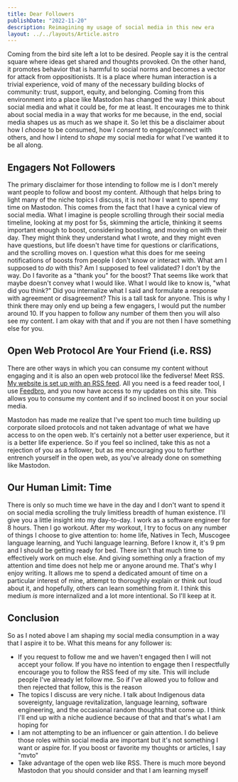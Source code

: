 ```yaml
---
title: Dear Followers
publishDate: "2022-11-20"
description: Reimagining my usage of social media in this new era
layout: ../../layouts/Article.astro
---
```


Coming from the bird site left a lot to be desired. People say it is the central square where ideas get shared and thoughts provoked. On the other hand, it promotes behavior that is harmful to social norms and becomes a vector for attack from oppositionists. It is a place where human interaction is a trivial experience, void of many of the necessary building blocks of community: trust, support, equity, and belonging. Coming from this environment into a place like Mastodon has changed the way I think about social media and what it could be, for me at least. It encourages me to think about social media in a way that works for me because, in the end, social media shapes us as much as we shape it. So let this be a disclaimer about how I _choose_ to be consumed, how I _consent_ to engage/connect with others, and how I intend to _shape_ my social media for what I've wanted it to be all along.

## Engagers Not Followers

The primary disclaimer for those intending to follow me is I don't merely want people to follow and boost my content. Although that helps bring to light many of the niche topics I discuss, it is not how I want to spend my time on Mastodon. This comes from the fact that I have a cynical view of social media. What I imagine is people scrolling through their social media timeline, looking at my post for 5s, skimming the article, thinking it seems important enough to boost, considering boosting, and moving on with their day. They might think they understand what I wrote, and they might even have questions, but life doesn't have time for questions or clarifications, and the scrolling moves on. I question what this does for me seeing notifications of boosts from people I don't know or interact with. What am I supposed to _do_ with this? Am I supposed to feel validated? I don't by the way. Do I favorite as a "thank you" for the boost? That seems like work that maybe doesn't convey what I would like. What I would like to know is, "what did you think?" Did you internalize what I said and formulate a response with agreement or disagreement? This is a tall task for anyone. This is why I think there may only end up being a few engagers, I would put the number around 10. If you happen to follow any number of them then you will also see my content. I am okay with that and if you are not then I have something else for you.

## Open Web Protocol Are Your Friend (i.e. RSS)

There are other ways in which you can consume my content without engaging and it is also an open web protocol like the fediverse! Meet RSS. [My website is set up with an RSS feed](https://adamrecvlohe.com/rss.xml). All you need is a feed reader tool, I use [Feedbro](https://addons.mozilla.org/en-US/firefox/addon/feedbroreader/), and you now have access to my updates on this site. This allows you to consume my content and if so inclined boost it on your social media.

Mastodon has made me realize that I've spent too much time building up corporate siloed protocols and not taken advantage of what we have access to on the open web. It's certainly not a better user experience, but it is a better life experience. So if you feel so inclined, take this as not a rejection of you as a follower, but as me encouraging you to further entrench yourself in the open web, as you've already done on something like Mastodon.

## Our Human Limit: Time

There is only so much time we have in the day and I don't want to spend it on social media scrolling the truly limitless breadth of human existence. I'll give you a little insight into my day-to-day. I work as a software engineer for 8 hours. Then I go workout. After my workout, I try to focus on any number of things I choose to give attention to: home life, Natives in Tech, Muscogee language learning, and Yuchi language learning. Before I know it, it's 9 pm and I should be getting ready for bed. There isn't that much time to effectively work on much else. And giving something only a fraction of my attention and time does not help me or anyone around me. That's why I enjoy writing. It allows me to spend a dedicated amount of time on a particular interest of mine, attempt to thoroughly explain or think out loud about it, and hopefully, others can learn something from it. I think this medium _is_ more internalized and a lot more intentional. So I'll keep at it.

## Conclusion

So as I noted above I am shaping my social media consumption in a way that I aspire it to be. What this means for any follower is:

- If you request to follow me and we haven't engaged then I will not accept your follow. If you have no intention to engage then I respectfully encourage you to follow the RSS feed of my site. This will include people I've already let follow me. So if I've allowed you to follow and then rejected that follow, this is the reason
- The topics I discuss are very niche. I talk about Indigenous data sovereignty, language revitalization, language learning, software engineering, and the occasional random thoughts that come up. I think I'll end up with a niche audience because of that and that's what I am hoping for
- I am not attempting to be an influencer or gain attention. I do believe those roles within social media are important but it's not something I want or aspire for. If you boost or favorite my thoughts or articles, I say "mvto"
- Take advantage of the open web like RSS. There is much more beyond Mastodon that you should consider and that I am learning myself
